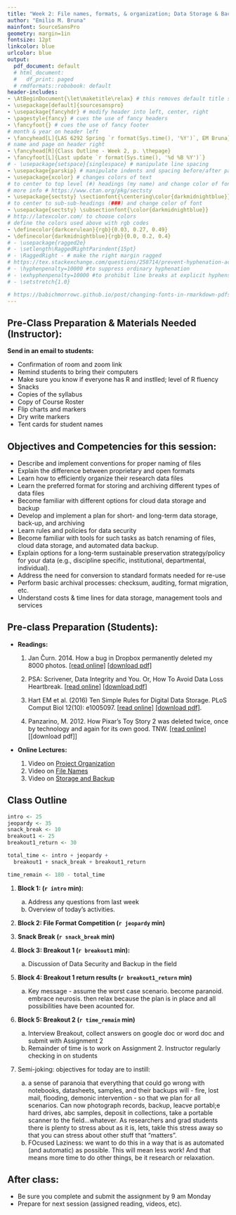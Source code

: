 ```yaml
---
title: "Week 2: File names, formats, & organization; Data Storage & Backup"
author: "Emilio M. Bruna"
mainfont: SourceSansPro
geometry: margin=1in
fontsize: 12pt
linkcolor: blue
urlcolor: blue
output:
  pdf_document: default
  # html_document:
  #   df_print: paged
  # rmdformats::robobook: default
header-includes:
- \AtBeginDocument{\let\maketitle\relax} # this removes default title section
- \usepackage[default]{sourcesanspro}
- \usepackage{fancyhdr} # modify header into left, center, right
- \pagestyle{fancy} # cues the use of fancy headers
- \fancyfoot{} # cues the use of fancy footer
# month & year on header left
- \fancyhead[L]{LAS 6292 Spring `r format(Sys.time(), '%Y')`, EM Bruna} 
# name and page on header right
- \fancyhead[R]{Class Outline - Week 2, p. \thepage} 
- \fancyfoot[L]{Last update `r format(Sys.time(), '%d %B %Y')`}
# - \usepackage{setspace}{singlespace} # manipulate line spacing 
- \usepackage{parskip} # manipulate indents and spacing before/after paragraphs 
- \usepackage{xcolor} # changes colors of text
# to center to top level (#) headings (my name) and change color of font
# more info # https://www.ctan.org/pkg/sectsty
- \usepackage{sectsty} \sectionfont{\centering\color{darkmidnightblue}}
# to center to sub-sub-headings (###) and change color of font
- \usepackage{sectsty} \subsectionfont{\color{darkmidnightblue}}
# http://latexcolor.com/ to choose colors
# define the colors used above with rgb codes
- \definecolor{darkcerulean}{rgb}{0.03, 0.27, 0.49}
- \definecolor{darkmidnightblue}{rgb}{0.0, 0.2, 0.4}
# - \usepackage{ragged2e}
# - \setlength\RaggedRightParindent{15pt}
# - \RaggedRight - # make the right margin ragged
# https://tex.stackexchange.com/questions/258714/prevent-hyphenation-across-lines-enforce-right-margin
# - \hyphenpenalty=10000 #to suppress ordinary hyphenation
# - \exhyphenpenalty=10000 #to prohibit line breaks at explicit hyphens.
# - \setstretch{1.0}

# https://babichmorrowc.github.io/post/changing-fonts-in-rmarkdown-pdfs/
---
```


## Pre-Class Preparation & Materials Needed (Instructor):  

**Send in an email to students:  **

  * Confirmation of room and zoom link
  * Remind students to bring their computers
  * Make sure you know if everyone has R and instlled; level of R fluency
  * Snacks
  * Copies of the syllabus
  * Copy of Course Roster
  * Flip charts and markers
  * Dry write markers
  * Tent cards for student names
      


## Objectives and Competencies for this session:  

  * Describe and implement conventions for proper naming of files 
  * Explain the difference between proprietary and open formats
  * Learn how to efficiently organize their research data files
  * Learn the preferred format for storing and archiving different types of data files
  * Become familiar with different options for cloud data storage and backup 
  * Develop and implement a plan for short- and long-term data storage, back-up, and archiving
  * Learn rules and policies for data security 
  * Become familiar with tools for such tasks as batch renaming of files, cloud data storage, and automated data backup.
  * Explain options for a long-term sustainable preservation strategy/policy for your data (e.g., discipline specific, institutional, departmental, individual).
  * Address the need for conversion to standard formats needed for re-use
  * Perform basic archival processes: checksum, auditing, format migration, etc.
  * Understand costs & time lines for data storage, management tools and services


## Pre-class Preparation (Students):

* **Readings: **
    1.  Jan Čurn. 2014. How a bug in Dropbox permanently deleted my 8000 photos.  [[read online]](https://medium.com/@jancurn/how-bug-in-dropbox-permanently-deleted-my-8000-photos-cb7dcf13647b) [[download pdf]](https://github.com/BrunaLab/LAS6292_DataManagement/blob/master/course-materials/readings/Curn_2014.pdf)

    2.  PSA: Scrivener, Data Integrity and You. Or, How To Avoid Data Loss Heartbreak.  [[read online]](https://www.reddit.com/r/writing/comments/62hr7o/psa_scrivener_data_integrity_and_you_or_how_to/) [[download pdf]](https://github.com/BrunaLab/LAS6292_DataManagement/blob/master/course-materials/readings/Scrivener_PSA.pdf)

    4.  Hart EM et al. (2016) Ten Simple Rules for Digital Data Storage. PLoS Comput Biol 12(10): e1005097. [[read online]](https://doi.org/10.1371/journal.pcbi.1005097) [[download pdf]](https://github.com/BrunaLab/LAS6292_DataManagement/blob/master/course-materials/readings/Hart_etal_2016.PDF).
    
    3. Panzarino, M. 2012. How Pixar’s Toy Story 2 was deleted twice, once by technology and again for its own good. TNW.  [[read online]](https://thenextweb.com/media/2012/05/21/how-pixars-toy-story-2-was-deleted-twice-once-by-technology-and-again-for-its-own-good/)  [[download pdf]]

* **Online Lectures:** 

    1. Video on [Project Organization](https://youtu.be/h1hIKNC64ac)
    2. Video on [File Names](https://youtu.be/BMwI7ubvTnE)
    3. Video on [Storage and Backup](https://youtu.be/H06GSL66Mec)

## Class Outline

```r
intro <- 25
jeopardy <- 35
snack_break <- 10
breakout1 <- 25
breakout1_return <- 30

total_time <- intro + jeopardy + 
  breakout1 + snack_break + breakout1_return 

time_remain <- 180 - total_time
```

<!-- 1. Turn on zoom captioning  -->

1. **Block 1: (`r intro` min): ** 

    a. Address any questions from last week
    b. Overview of today's activities. 

2. **Block 2: File Format Competition (`r jeopardy` min)**

<!-- These are common file formats used to collect, analyze, and store data. Can you tell me what the extensions stand for? Winner gets swag... -->


3. **Snack Break (`r snack_break` min)**

3. **Block 3: Breakout 1 (`r breakout1` min): **

      a. Discussion of Data Security and Backup in the field
      
4. **Block 4: Breakout 1 return results (`r breakout1_return` min)** 

    a. Key message - assume the worst case scenario. become paranoid. embrace neurosis. then relax because the plan is in place and all possibilities have been acounted for. 

8. **Block 5: Breakout 2 (`r time_remain` min) ** 

    a. Interview Breakout, collect answers on google doc or word doc and submit with Assignment 2
    b. Remainder of time is to work on Assignment 2. Instructor regularly checking in on students 


9. Semi-joking: objectives for today are to instill:

    a. a sense of paranoia that everything that could go wrong with notebooks, datasheets, samples, and their backups will - fire, lost mail, flooding, demonic intervention - so that we plan for all scenarios. Can now photograph records, backup, leacve portabl;e hard drives, abc samples, deposit in collections, take a portable scanner to the field...whatever.  As researchers and grad students there is plenty to stress about as it is, lets, takle this stress away so that you can stress about other stuff that "matters". 
    b. FOcused Laziness: we want to do this in a way that is as automated (and automatic) as possible. This will mean less work! And that means more time to do other things, be it research or relaxation.
    


## After class: 

* Be sure you complete and submit the assignment by 9 am Monday
* Prepare for next session (assigned reading, videos, etc).


